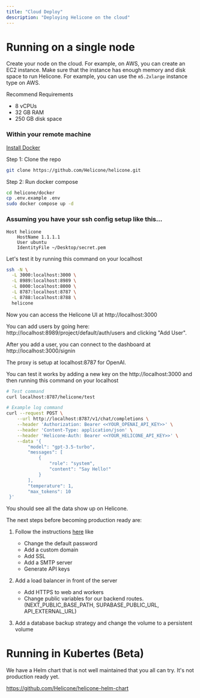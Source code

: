 ```yaml
---
title: "Cloud Deploy"
description: "Deploying Helicone on the cloud"
---
```


# Running on a single node

Create your node on the cloud. For example, on AWS, you can create an EC2 instance.
Make sure that the instance has enough memory and disk space to run Helicone.
For example, you can use the `m5.2xlarge` instance type on AWS.

Recommend Requirements

- 8 vCPUs
- 32 GB RAM
- 250 GB disk space

### Within your remote machine

[Install Docker](https://docs.docker.com/engine/install/)

Step 1: Clone the repo

```bash
git clone https://github.com/Helicone/helicone.git
```

Step 2: Run docker compose

```bash
cd helicone/docker
cp .env.example .env
sudo docker compose up -d
```

### Assuming you have your ssh config setup like this...

```
Host helicone
    HostName 1.1.1.1
    User ubuntu
    IdentityFile ~/Desktop/secret.pem
```

Let's test it by running this command on your localhost

```bash
ssh -N \
  -L 3000:localhost:3000 \
  -L 8989:localhost:8989 \
  -L 8000:localhost:8000 \
  -L 8787:localhost:8787 \
  -L 8788:localhost:8788 \
  helicone
```

Now you can access the Helicone UI at http://localhost:3000

You can add users by going here: http://localhost:8989/project/default/auth/users
and clicking "Add User".

After you add a user, you can connect to the dashboard at http://localhost:3000/signin

The proxy is setup at localhost:8787 for OpenAI.

You can test it works by adding a new key on the http://localhost:3000 and then running this command on your localhost

```bash
# Test command
curl localhost:8787/helicone/test

# Example log command
curl --request POST \
    --url http://localhost:8787/v1/chat/completions \
    --header 'Authorization: Bearer <<YOUR_OPENAI_API_KEY>>' \
    --header 'Content-Type: application/json' \
    --header 'Helicone-Auth: Bearer <<YOUR_HELICONE_API_KEY>>' \
    --data '{
        "model": "gpt-3.5-turbo",
        "messages": [
            {
                "role": "system",
                "content": "Say Hello!"
            }
        ],
        "temperature": 1,
        "max_tokens": 10
 }'
```

You should see all the data show up on Helicone.

The next steps before becoming production ready are:

1. Follow the instructions [here](https://supabase.com/docs/guides/self-hosting/docker#securing-the-dashboard) like

   - Change the default password
   - Add a custom domain
   - Add SSL
   - Add a SMTP server
   - Generate API keys

2. Add a load balancer in front of the server

   - Add HTTPS to web and workers
   - Change public variables for our backend routes. (NEXT_PUBLIC_BASE_PATH, SUPABASE_PUBLIC_URL, API_EXTERNAL_URL)

3. Add a database backup strategy and change the volume to a persistent volume

# Running in Kubertes (Beta)

We have a Helm chart that is not well maintained that you all can try. It's not production ready yet.

https://github.com/Helicone/helicone-helm-chart
